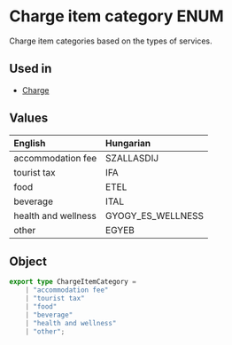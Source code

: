 # Charge item category ENUM
Charge item categories based on the types of services.

## Used in
- [Charge](/schemas/ntak/segments/charge)

## Values
| English             | Hungarian         |
|:--------------------|:------------------|
| accommodation fee   | SZALLASDIJ        |
| tourist tax         | IFA               |
| food                | ETEL              |
| beverage            | ITAL              |
| health and wellness | GYOGY_ES_WELLNESS |
| other               | EGYEB             |

## Object
```ts
export type ChargeItemCategory =
    | "accommodation fee"
    | "tourist tax"
    | "food"
    | "beverage"
    | "health and wellness"
    | "other";
```
